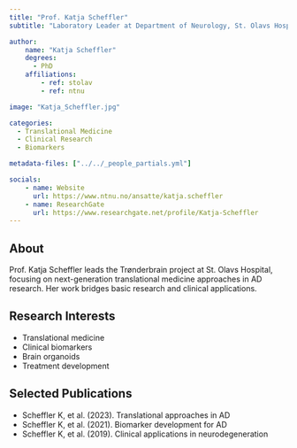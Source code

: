 ```yaml
---
title: "Prof. Katja Scheffler"
subtitle: "Laboratory Leader at Department of Neurology, St. Olavs Hospital"

author:
    name: "Katja Scheffler"
    degrees:
      - PhD
    affiliations:
        - ref: stolav
        - ref: ntnu

image: "Katja_Scheffler.jpg"

categories:
  - Translational Medicine
  - Clinical Research
  - Biomarkers

metadata-files: ["../../_people_partials.yml"]

socials:
    - name: Website
      url: https://www.ntnu.no/ansatte/katja.scheffler
    - name: ResearchGate
      url: https://www.researchgate.net/profile/Katja-Scheffler
---
```


## About

Prof. Katja Scheffler leads the Trønderbrain project at St. Olavs Hospital, focusing on next-generation translational medicine approaches in AD research. Her work bridges basic research and clinical applications.

## Research Interests

- Translational medicine
- Clinical biomarkers
- Brain organoids
- Treatment development

## Selected Publications

- Scheffler K, et al. (2023). Translational approaches in AD
- Scheffler K, et al. (2021). Biomarker development for AD
- Scheffler K, et al. (2019). Clinical applications in neurodegeneration 